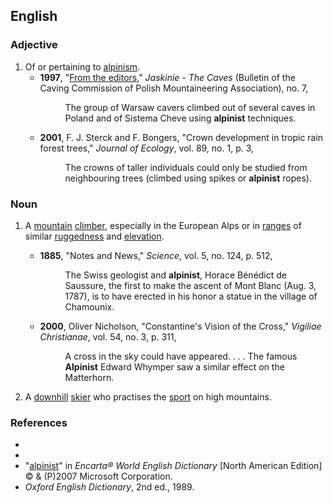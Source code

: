 ==English==

===Adjective===
{{en-adj|-}}

#Of or pertaining to [[alpinism]].
#*'''1997''', "[http://www.sktj.pl/epimenides/jaskinie/page03.html From the editors]," ''Jaskinie - The Caves'' (Bulletin of the Caving Commission of Polish Mountaineering Association), no. 7,
#*:The group of Warsaw cavers climbed out of several caves in Poland and of Sistema Cheve using '''alpinist''' techniques.
#*'''2001''', F. J. Sterck and F. Bongers, "Crown development in tropic rain forest trees," ''Journal of Ecology'', vol. 89, no. 1, p. 3,
#*:The crowns of taller individuals could only be studied from neighbouring trees (climbed using spikes or '''alpinist''' ropes).

===Noun===
{{en-noun}}

# {{context|sometimes capitalized}} A [[mountain]] [[climber]], especially in the European Alps or in [[ranges]] of similar [[ruggedness]] and [[elevation]].
#*'''1885''', "Notes and News," ''Science'', vol. 5, no. 124, p. 512,
#*:The Swiss geologist and '''alpinist''', Horace Bénédict de Saussure, the first to make the ascent of Mont Blanc (Aug. 3, 1787), is to have erected in his honor a statue in the village of Chamounix.
#*'''2000''', Oliver Nicholson, "Constantine's Vision of the Cross," ''Vigiliae Christianae'', vol. 54, no. 3, p. 311,
#*:A cross in the sky could have appeared. . . . The famous '''Alpinist''' Edward Whymper saw a similar effect on the Matterhorn.
# {{context|sometimes capitalized}} A [[downhill]] [[skier]] who practises the [[sport]] on high mountains.

===References===
*{{R:Webster 1913}}
*{{R:Dictionary.com}}
*"[http://encarta.msn.com/dictionary_/alpinist.html alpinist]" in ''Encarta® World English Dictionary'' [North American Edition] © & (P)2007 Microsoft Corporation.
*''Oxford English Dictionary'', 2nd ed., 1989.